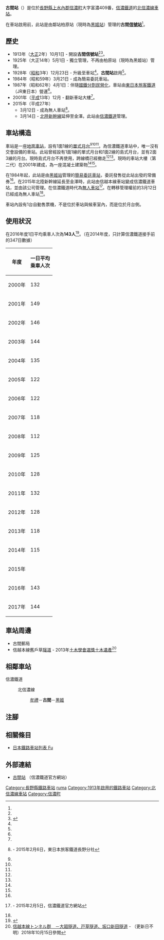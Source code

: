 {{NoteTA
|T=zh-hans:古间站;zh-hk:古間站;zh-tw:古間車站;
|1=zh-hans:古间站;zh-hk:古間站;zh-tw:古間車站;
}}
{{Infobox station
|公司色 = #cc0000
|站名 = 古間
|圖片 = Furuma_sta.jpg
|圖片說明 = 車站大樓（2009年6月27日）
|日文原名 = 古間
|平假名 = ふるま
|羅馬拼音 = FURUMA
|副站名 = 
|電報略號 = ルマ<ref name="信毎全駅増補">{{Cite book |author={{Translink|ja|信濃毎日新聞|信濃毎日新聞|信濃毎日新聞社}}出版部（編） |title=長野県鉄道全駅 増補改訂版 |publisher=信濃毎日新聞社 |date=2011-07-24 |isbn=978-4-7840-7164-7 |page=30|language=ja}}</ref>
|所在地 = {{JPN}}[[長野縣|長野縣]][[上水內郡|上水內郡]][[信濃町|信濃町]]大字富濃409番<ref name="信毎全駅増補"/><ref name="zeneki14">{{Cite book|title =週刊 JR全駅・全車両基地 |publisher = {{Translink|ja|朝日新聞出版}} |series=週刊朝日百科 |volume  =14号 長野駅・新津駅・高田駅ほか |date =2012-11-11 |page =20 |language=ja}}</ref><ref name="ecomo">{{Cite web |url=http://www.ecomo-rakuraku.jp/rakuraku/index?nextpage=StationInfo.html&stationName=%8C%C3%8A%D4 |title=らくらくおでかけネット - 駅・ターミナル情報検索結果（古間） |publisher=公益財団法人交通エコロジー・モビリティ財団 |accessdate=2016-01-04 |language=ja |archive-date=2016-03-04 |archive-url=https://web.archive.org/web/20160304191819/http://www.ecomo-rakuraku.jp/rakuraku/index?nextpage=StationInfo.html&stationName=%8C%C3%8A%D4 }}</ref>
|座標 = {{coord|36|47|31.82|N|138|13|49.53|E|type:railwaystation_region:JP-24|display=inline,title}}
|車站構造 = [[地面車站|地面車站]]<ref name="ecomo"/>
|月台配置 = 1面1線<ref name="信毎全駅増補"/><ref name="zeneki14"/>
|啟用年月日 = 1928年（[[昭和|昭和]]3年）12月23日<ref name="信毎全駅増補"/><ref name="zeneki14"/>
|廢站年月日 = 
|乘客人數 = 144
|上下車人次 = 
|統計年度 = 2017
|轉車 = 
|全寬備註 = [[無人車站|無人車站]]<br>海拔：633.2m
|adjacent = {{Adjacent stations|system=信濃鐵道|line=北信濃線|left=牟禮|right=黑姬|note-left=6.5km|note-mid=距離[[長野站|長野]]25.1km|note-right=3.8km}}
}}
'''古間站'''（{{jpn|j=古間駅|hg=ふるまえき|rm=Furuma eki|f=y}}）是位於[[長野縣|長野縣]][[上水內郡|上水內郡]][[信濃町|信濃町]]大字富濃409番，[[信濃鐵道|信濃鐵道]]的[[北信濃線|北信濃線]][[鐵路車站|車站]]。

在車站啟用前，此站是由鄰站柏原站（現時為[[黑姬站|黑姬站]]）管理的'''古間[[信號站|信號站]]'''<ref name="信毎全駅増補"/>。

== 歷史 ==
* 1913年（[[大正|大正]]2年）10月1日 - 開設'''古間信號站'''<ref name="信毎全駅増補"/><ref name="sone11">{{Cite book|author={{Translink|ja|曽根悟|曾根悟}}（監修） |title=週刊 歴史でめぐる鉄道全路線 国鉄・JR |editor=朝日新聞出版分冊百科編集部（編集） |publisher={{Translink|ja|朝日新聞出版}} |series=週刊朝日百科 |volume=11号 信越本線 |date=2009-09-20 |pages=22・25頁 |language=ja}}</ref>。
* 1925年（大正14年）5月1日 - 獨立管理，不再由柏原站（現時為黑姬站）管理。
* 1928年（[[昭和|昭和]]3年）12月23日 - 升級至車站<ref name="信毎全駅増補"/>。'''古間站'''啟用<ref name="信毎全駅増補"/>。
* 1984年（昭和59年）3月21日 - 成為簡易委託車站。
* 1987年（昭和62年）4月1日：伴隨[[國鐵分割民營化|國鐵分割民營化]]，車站由[[東日本旅客鐵道|東日本旅客鐵道]]（JR東日本）營運<ref name="sone11"/>。
* 2001年（[[平成|平成]]13年）12月 - 翻新車站大樓<ref name="信毎全駅増補"/>。
* 2015年（平成27年）
** 3月12日 - 成為無人車站<ref name="j1">{{PDFlink|[http://www.jreast.co.jp/nagano/pdf/150203.pdf しなの鉄道北しなの線開業に伴う3月13日の営業終了時間変更のお知らせ]}}{{ja icon}} - 2015年2月6日，東日本旅客鐵道長野分社</ref>。
** 3月14日 - [[北陸新幹線|北陸新幹線]]延伸至金澤。此站由[[信濃鐵道|信濃鐵道]]管理。

== 車站構造 ==
車站是一座[[地面車站|地面車站]]，設有1面1線的[[單式月台|單式月台]]<ref name="信毎全駅増補"/><ref name="zeneki14"/><ref name="ecomo"/>。為信濃鐵道車站中，唯一沒有交會設備的車站。此站曾經設有1面1線的單式月台和1面2線的島式月台，並有2面3線的月台。現時島式月台不再使用，跨線橋已經撤走<ref name="信毎全駅増補"/><ref name="zeneki14"/>。現時的車站大樓（第二代）在2001年建成，為一座混凝土建築物<ref name="信毎全駅増補"/><ref name="zeneki14"/>。

在1984年起，此站是由[[黑姬站|黑姬站]]管理的[[簡易委託車站|簡易委託車站]]，委託發售從此站出發的常備券<ref name="信毎全駅増補"/>。在2015年北陸新幹線延長至金澤時，此站由信越本線車站變成信濃鐵道車站，並由該公司管理。在信濃鐵道時代為[[無人車站|無人車站]]<ref>{{PDFlink|[http://www.shinanorailway.co.jp/news/docs/%E5%8C%97%E3%81%97%E3%81%AA%E3%81%AE%E7%B7%9A%E3%80%80%E4%BD%8F%E6%B0%91%E8%AA%AC%E6%98%8E%E4%BC%9A%E8%B3%87%E6%96%99.pdf 北しなの線　住民説明会資料]}}{{ja icon}} - 2015年2月5日，信濃鐵道官方網站</ref>。在轉移管理權前的3月12日已經成為無人車站<ref name="j1"/>。

車站內設有1台自動售票機，不是位於車站與候車室內，而是位於月台側。

== 使用狀況 ==
在2016年度1日平均乘車人次為'''143人'''<ref>{{Cite web|url=https://www.pref.nagano.lg.jp/tokei/tyousa/documents/13unnyu_tuusinn.pdf|title=平成28年（2016年）長野県統計書 13. 運輸・通信|accessdate=2019-03-18|format=PDF|publisher=長野縣|language=ja|archive-date=2019-03-25|archive-url=https://web.archive.org/web/20190325074016/https://www.pref.nagano.lg.jp/tokei/tyousa/documents/13unnyu_tuusinn.pdf|dead-url=yes}}</ref>。（在2014年度，只計算信濃鐵道接手前的347日數據）
{| class="wikitable" style="text-align:right;"
|-
!年度
!一日平均<br/>乘車人次
|-
|2000年
|132
|-
|2001年
|149
|-
|2002年
|146
|-
|2003年
|144
|-
|2004年
|135
|-
|2005年
|122
|-
|2006年
|122
|-
|2007年
|118
|-
|2008年
|112
|-
|2009年
|125
|-
|2010年
|128
|-
|2011年
|132
|-
|2012年
|128
|-
|2013年
|118
|-
|2014年
|115
|-
|2015年
|
|-
|2016年
|143
|-
|2017年
|144
|}

== 車站周邊 ==
* 古間郵局
* 信越本線舊戶草[[隧道|隧道]] - 2013年[[土木學會選獎土木遺產|土木學會選獎土木遺產]]<ref>[http://committees.jsce.or.jp/heritage/node/781 信越本線トンネル群　－大廻隧道、戸草隧道、坂口新田隧道] {{Wayback|url=http://committees.jsce.or.jp/heritage/node/781 |date=20201124064317 }}{{ja icon}} - {{Translink|ja|土木学会|土木學會}}（更新日不明）2018年10月15日參閲</ref>

== 相鄰車站 ==
; 信濃鐵道
: {{Color|#999966|■}}北信濃線
:: [[牟禮站|牟禮]]－'''古間'''－[[黑姬站|黑姬]]

== 注腳 ==
{{Reflist}}

== 相關條目 ==
* [[日本鐵路車站列表_Fu|日本鐵路車站列表 Fu]]

== 外部連結 ==
* [http://www.shinanorailway.co.jp/area/furuma.php 古間站] {{Wayback|url=http://www.shinanorailway.co.jp/area/furuma.php |date=20210205203445 }}{{ja icon}}（信濃鐵道官方網站）

{{北信濃線}}
{{DEFAULTSORT:Furuma}}
[[Category:長野縣鐵路車站|Category:長野縣鐵路車站]]
[[Category:日本鐵路車站_Fu|ruma]]
[[Category:1913年啟用的鐵路車站|Category:1913年啟用的鐵路車站]]
[[Category:北信濃線車站|Category:北信濃線車站]]
[[Category:信濃町|Category:信濃町]]